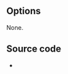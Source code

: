 {{See also|FAAD2}}
{{Module|name=faad|type=Audio decoder|first_version=0.5.0|description=[[AAC]] audio decoder (using [[libfaad2]])|sc=none}}

== Options ==
None.
{{Clear}}

== Source code ==
* {{VLCSourceFile|modules/codec/faad.c}}

{{Documentation}}